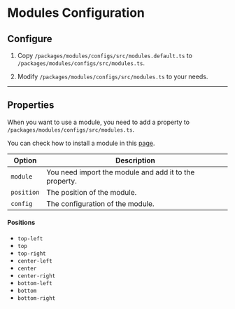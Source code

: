 # Modules Configuration

## Configure

1. Copy `/packages/modules/configs/src/modules.default.ts` to `/packages/modules/configs/src/modules.ts`.

2. Modify `/packages/modules/configs/src/modules.ts` to your needs.

---

## Properties

When you want to use a module, you need to add a property to `/packages/modules/configs/src/modules.ts`.

You can check how to install a module in this <a href="/modules/installation">page</a>.

| Option     | Description                                            |
| ---------- | ------------------------------------------------------ |
| `module`   | You need import the module and add it to the property. |
| `position` | The position of the module.                            |
| `config`   | The configuration of the module.                       |

#### Positions

- `top-left`
- `top`
- `top-right`
- `center-left`
- `center`
- `center-right`
- `bottom-left`
- `bottom`
- `bottom-right`
